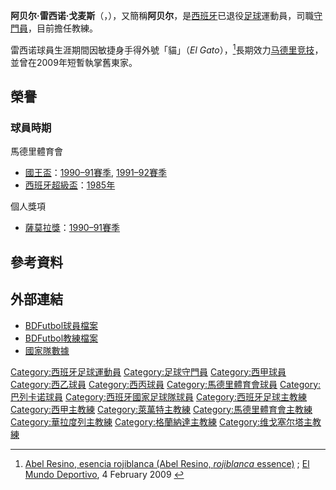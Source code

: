 {{NoteTA
|G1=football 
|G2=laliga
|T=zh-hans:阿贝尔·雷西诺;zh-hk:阿貝爾·列仙奴;zh-tw:阿貝爾·雷西諾;
|1=zh-hans:雷西诺;zh-hk:列仙奴;zh-tw:雷西諾;
}}
{{Infobox football biography
 | name = 阿贝尔·雷西诺<br/>Abel Resino
 | image = [[Image:Resino.jpg|200px]]
 | caption = 雷西诺執教{{fb team 馬德里體育會}}期間
 | fullname = Abel Resino Gómez
 | nickname = El Gato 貓
 | birth_date = {{birth date and age|1960|2|2|df=y}}
 | birth_place = [[西班牙|西班牙]][[贝拉达|贝拉达]]
 | height = {{height|m=1.81}}
 | position = [[守門員_(足球)|守門員]]
 | currentclub =
 | youthyears1 = 1986–1988 | youthclubs1 = [[托莱多竞技俱乐部|托莱多]]
 | years1 = 1979–1980 | clubs1 = [[托莱多竞技俱乐部|托莱多]] | caps1 = | goals1 =
 | years2 = 1980–1982 | clubs2 = [[CD_Ciempozuelos|Ciempozuelos]] | caps2 = | goals2 =
 | years3 = 1982–1986 | clubs3 = [[馬德里體育會B隊|馬德里體育會B隊]] | caps3 = 42 | goals3 = 0
 | years4 = 1986–1995 | clubs4 = {{fb team 馬德里體育會}} | caps4 = 243 | goals4 = 0
 | years5 = 1995–1996 | clubs5 = {{fb team 華歷簡奴}} | caps5 = 21 | goals5 = 0
 | totalcaps = 306 | totalgoals = 0
 | nationalyears1 = 1991 | nationalteam1 = [[西班牙國家足球隊|西班牙]] | nationalcaps1 = 2 | nationalgoals1 = 0
 | manageryears1 = 2005–2006 | managerclubs1 = [[Ciudad_de_Murcia|Ciudad Murcia]]
 | manageryears2 = 2007 | managerclubs2 = {{fb team 利雲特}}
 | manageryears3 = 2008–2009 | managerclubs3  = [[CD_Castellón|Castellón]]
 | manageryears4 = 2009 | managerclubs4 = {{fb team 馬德里體育會}}
 | manageryears5 = 2010–2011 | managerclubs5 = {{fb team 華拉度列}}
 | manageryears6 = 2012 | managerclubs6 = {{fb team 格蘭納達}}
 | manageryears7 = 2013 | managerclubs7 = {{fb team 切爾達}}
}}
{{Spanish name|Resino|Gómez}}
'''阿贝尔·雷西诺·戈麦斯'''（{{lang-es|'''Abel Resino Gómez'''}}，{{bd|1960年|2月2日|Idxcat=Resino, Abel}}），又簡稱'''阿贝尔'''，是[[西班牙|西班牙]]已退役[[足球|足球]]運動員，司職[[守門員_(足球)|守門員]]，目前擔任教練。

雷西诺球員生涯期間因敏捷身手得外號「貓」（''El Gato''），<ref name="ESSENCIA">[http://www.elmundodeportivo.es/web/gen/20090204/noticia_53632673630.html Abel Resino, esencia rojiblanca (Abel Resino, ''rojiblanca'' essence)] {{webarchive|url=https://archive.is/20120729033514/http://www.elmundodeportivo.es/web/gen/20090204/noticia_53632673630.html |date=2012-07-29 }}; [[El_Mundo_Deportivo_(newspaper)|El Mundo Deportivo]], 4 February 2009 {{es icon}}</ref>長期效力[[俱乐部|马德里竞技]]，並曾在2009年短暫執掌舊東家。

==榮譽==
===球員時期===
;馬德里體育會
*[[西班牙國王盃|國王盃]]：[[1990–91賽季西班牙國王盃|1990–91賽季]], [[1991–92賽季西班牙國王盃|1991–92賽季]]
*[[西班牙超級盃|西班牙超級盃]]：[[1985年西班牙超級盃|1985年]]

;個人獎項
*[[薩莫拉獎|薩莫拉獎]]：[[1990–91賽季西班牙足球甲級聯賽|1990–91賽季]]

==參考資料==
{{reflist}}

==外部連結==
*[http://www.bdfutbol.com/en/j/j3.html BDFutbol球員檔案] {{Wayback|url=http://www.bdfutbol.com/en/j/j3.html |date=20210114101425 }} {{en icon}}
*[http://www.bdfutbol.com/en/l/l3.html BDFutbol教練檔案] {{Wayback|url=http://www.bdfutbol.com/en/l/l3.html |date=20200730113720 }} {{en icon}}
*[http://www.bdfutbol.com/en/p/j3.html?cat=SEL 國家隊數據] {{Wayback|url=http://www.bdfutbol.com/en/p/j3.html?cat=SEL |date=20190619062743 }} {{en icon}}

{{馬德里競技主教練}}

{{DEFAULTSORT:Abel Resino}}
[[Category:西班牙足球運動員|Category:西班牙足球運動員]]
[[Category:足球守門員|Category:足球守門員]]
[[Category:西甲球員|Category:西甲球員]]
[[Category:西乙球員|Category:西乙球員]]
[[Category:西丙球員|Category:西丙球員]]
[[Category:馬德里體育會球員|Category:馬德里體育會球員]]
[[Category:巴列卡诺球員|Category:巴列卡诺球員]]
[[Category:西班牙國家足球隊球員|Category:西班牙國家足球隊球員]]
[[Category:西班牙足球主教練|Category:西班牙足球主教練]]
[[Category:西甲主教練|Category:西甲主教練]]
[[Category:萊萬特主教練|Category:萊萬特主教練]]
[[Category:馬德里體育會主教練|Category:馬德里體育會主教練]]
[[Category:華拉度列主教練|Category:華拉度列主教練]]
[[Category:格蘭納達主教練|Category:格蘭納達主教練]]
[[Category:维戈塞尔塔主教練|Category:维戈塞尔塔主教練]]